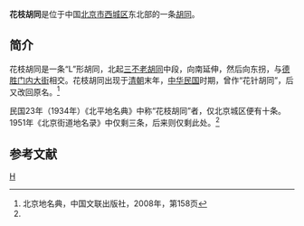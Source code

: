 {{Coord|39.9387868|116.3781247|type:landmark_region:CN-11_source:GoogleMaps|display=title}}
'''花枝胡同'''是位于中国[[北京市|北京市]][[西城区|西城区]]东北部的一条[[胡同|胡同]]。

==简介==
花枝胡同是一条“L”形胡同，北起[[三不老胡同|三不老胡同]]中段，向南延伸，然后向东拐，与[[德胜门内大街|德胜门内大街]]相交。花枝胡同出现于[[清朝|清朝]]末年，[[中华民国|中华民国]]时期，曾作“花针胡同”，后又改回原名。<ref name=bjdmd>北京地名典，中国文联出版社，2008年，第158页</ref>

民国23年（1934年）《北平地名典》中称“花枝胡同”者，仅北京城区便有十条。1951年《北京街道地名录》中仅剩三条，后来则仅剩此处。<ref name=bjdmd/>

==参考文献==
{{reflist}}

[[Category:北京胡同|H]]